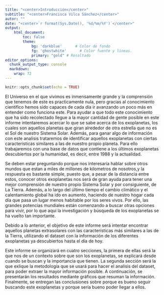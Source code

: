 ```yaml
---
title: "<center>Introducción</center>"
subtitle: "<center>Francisca Vilca Sánchez</center>"
autor: ""
date: "<center>`r format(Sys.Date(), '%d/%m/%Y')`</center>"
output: 
    html_document:
        toc: false
        theme:
            bg: 'darkblue'      # Color de fondo
            fg: 'ghostwhite'      # Color fuente y lineas.
            primary: "gold" # Resaltado
editor_options: 
  chunk_output_type: console
  markdown: 
    wrap: 72
---
```


```r
knitr::opts_chunk$set(echo = TRUE)
```

  El Universo en el que vivimos es inmensamente grande y la comprensión que tenemos de este es practicamente nula, pero gracias al conocimiento cientifico hemos sido capaces de cada día ir avanzando un poco más en entender como funciona este. Para ayudar a que todo este conocimiento que ha sido recolectado llegue a la mayor cantidad de gente posible en este informe intentaremos acercar lo que se sabe acerca de los exoplanetas, los cuales son aquellos planetas que giran alrededor de otra estrella que no es el Sol de nuestro Sistema Solar. Además, para ganar algo de información con este analisis trataremos de identificar aquellos exoplanetas con ciertas características similares a las de nuestro propio planeta. Para ello trabajaremos con una base de datos que contiene a los últimos exoplanetas descubiertos por la humanidad, es decir, entre 1988 y la actualidad.
  
  Se deben estar preguntando porque nos interesaría hablar sobre otros mundos que estan a miles de millones de kilometros de nosotros,y la respuesta es bastante simple, puesto que, a pesar de la distancia entre estos, conocer otros exoplanetas nos será de gran ayuda para tener una mejor comprensión de nuestro propio Sistema Solar y por consiguiente, de La Tierra. Además, a lo largo del último tiempo el cambio climático y el calentamiento global ha ido en aumento, haciendo de nuestro hogar cada día que pasa un lugar menos habitable por los seres vivos. Por ello, las grandes potencias mundiales están comenzando a buscar otras opciones para vivir, por lo que aquí la investigación y búsqueda de los exoplanetas se ha vuelto tan importante.

  Debido a lo anterior, el objetivo de este informe será intentar encontrar aquellos planetas extrasolares con las características más similares a las de la Tierra, utilizando el dataset con la información de los diferentes exoplanetas ya descubiertos hasta el día de hoy.
  
  Este informe se organizará en cuatro secciones, la primera de ellas será la que nos de un contexto sobre que son los exoplanetas, se explicará desde cuando se buscan y la importancia que tienen. La segunda sección será la que exlique la metodología que se usará para hacer el analisis del dataset, para poder extraer la mayor información posible. A continuación, se presentarán los resultados mediante gráficos que resuman la información. Finalmente, se entregan las conclusiones sobre porque es bueno seguir buscando este exoplanetas y porque sería bueno poder llegar a ellos.